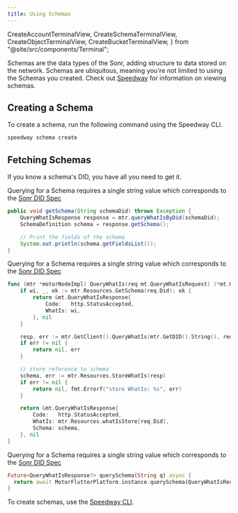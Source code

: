 ```yaml
---
title: Using Schemas
---
```



  CreateAccountTerminalView,
  CreateSchemaTerminalView,
  CreateObjectTerminalView,
  CreateBucketTerminalView,
} from "@site/src/components/Terminal";

<APIButton href="/api/schema" label="Schema API" type="info" />

Schemas are the data types of the Sonr, adding structure to data stored on the network. Schemas are ubiquitous, meaning you're not limited to using the Schemas you created. Check out [Speedway](#) for information on viewing schemas.

## Creating a Schema

To create a schema, run the following command using the Speedway CLI.

```bash
speedway schema create
```

<div style={{ maxWidth: 600, marginBottom: 16 }}>
  <CreateSchemaTerminalView />
</div>

## Fetching Schemas

If you know a schema's DID, you have all you need to get it.

<Tabs groupId="platform">
	<TabItem value="android" label="🤖 Android" default>

Querying for a Schema requires a single string value which corresponds to the [Sonr DID Spec](https://github.com/sonr-io/sonr/blob/dev/docs/architecture/1.md)

```java
public void getSchema(String schemaDid) throws Exception {
    QueryWhatIsResponse response = mtr.queryWhatIsByDid(schemaDid);
    SchemaDefinition schema = response.getSchema();

    // Print the fields of the schema
    System.out.println(schema.getFieldsList());
}
```

  </TabItem>
  <TabItem value="go" label="🐹 Go">

Querying for a Schema requires a single string value which corresponds to the [Sonr DID Spec](https://github.com/sonr-io/sonr/blob/dev/docs/architecture/1.md)

```go
func (mtr *motorNodeImpl) QueryWhatIs(req mt.QueryWhatIsRequest) (*mt.QueryWhatIsResponse, error) {
	if wi, _, ok := mtr.Resources.GetSchema(req.Did); ok {
		return &mt.QueryWhatIsResponse{
			Code:   http.StatusAccepted,
			WhatIs: wi,
		}, nil
	}

	resp, err := mtr.GetClient().QueryWhatIs(mtr.GetDID().String(), req.Did)
	if err != nil {
		return nil, err
	}

	// store reference to schema
	schema, err := mtr.Resources.StoreWhatIs(resp)
	if err != nil {
		return nil, fmt.Errorf("store WhatIs: %s", err)
	}

	return &mt.QueryWhatIsResponse{
		Code:   http.StatusAccepted,
		WhatIs: mtr.Resources.whatIsStore[req.Did],
		Schema: schema,
	}, nil
}
```

  </TabItem>
  <TabItem value="flutter" label="🐦 Flutter">

Querying for a Schema requires a single string value which corresponds to the [Sonr DID Spec](https://github.com/sonr-io/sonr/blob/dev/docs/architecture/1.md)

```dart
Future<QueryWhatIsResponse?> querySchema(String q) async {
  return await MotorFlutterPlatform.instance.querySchema(QueryWhatIsRequest(did: q));
}
```

  </TabItem>
</Tabs>

To create schemas, use the [Speedway CLI](#).

